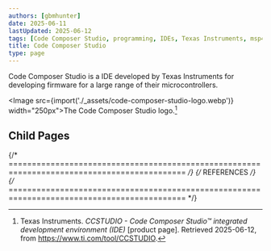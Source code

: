 ```yaml
---
authors: [gbmhunter]
date: 2025-06-11
lastUpdated: 2025-06-12
tags: [Code Composer Studio, programming, IDEs, Texas Instruments, msp430ware, MSP430, CCS, CICD]
title: Code Composer Studio
type: page
---
```


Code Composer Studio is a IDE developed by Texas Instruments for developing firmware for a large range of their microcontrollers.

<Image src={import('./_assets/code-composer-studio-logo.webp')} width="250px">The Code Composer Studio logo.[^ti-code-composer-studio-landing-page]</Image>

## Child Pages

<ChildPages />

{/* ============================================================================================ */}
{/* REFERENCES */}
{/* ============================================================================================ */}

[^ti-code-composer-studio-landing-page]: Texas Instruments. _CCSTUDIO - Code Composer Studio™ integrated development environment (IDE)_ [product page]. Retrieved 2025-06-12, from https://www.ti.com/tool/CCSTUDIO.
